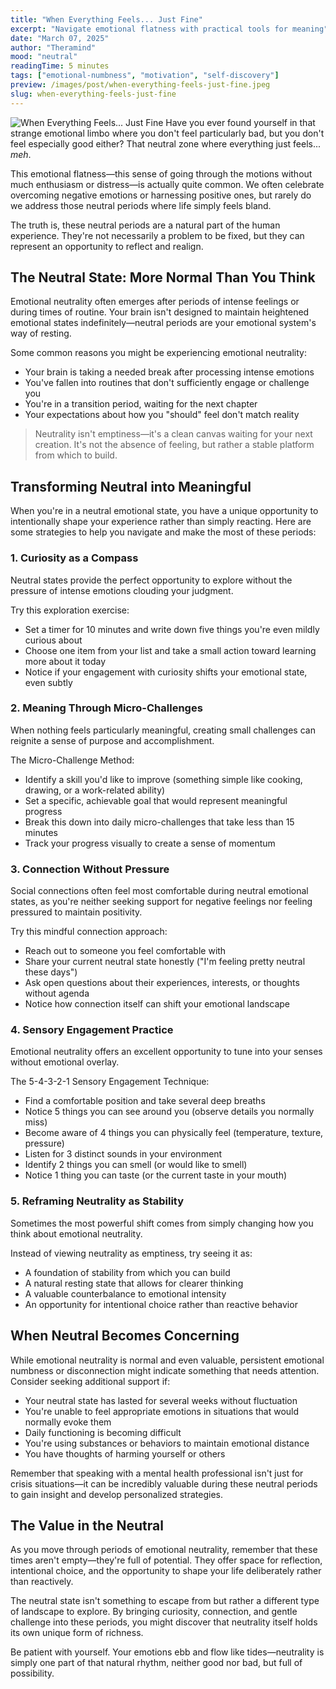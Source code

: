 ```yaml
---
title: "When Everything Feels... Just Fine"
excerpt: "Navigate emotional flatness with practical tools for meaning"
date: "March 07, 2025"
author: "Theramind"
mood: "neutral"
readingTime: 5 minutes
tags: ["emotional-numbness", "motivation", "self-discovery"]
preview: /images/post/when-everything-feels-just-fine.jpeg
slug: when-everything-feels-just-fine
---
```


![When Everything Feels... Just Fine](/images/post/when-everything-feels-just-fine.jpeg)
Have you ever found yourself in that strange emotional limbo where you don't feel particularly bad, but you don't feel especially good either? That neutral zone where everything just feels... _meh_.

This emotional flatness—this sense of going through the motions without much enthusiasm or distress—is actually quite common. We often celebrate overcoming negative emotions or harnessing positive ones, but rarely do we address those neutral periods where life simply feels bland.

The truth is, these neutral periods are a natural part of the human experience. They're not necessarily a problem to be fixed, but they can represent an opportunity to reflect and realign.

## The Neutral State: More Normal Than You Think

Emotional neutrality often emerges after periods of intense feelings or during times of routine. Your brain isn't designed to maintain heightened emotional states indefinitely—neutral periods are your emotional system's way of resting.

Some common reasons you might be experiencing emotional neutrality:

- Your brain is taking a needed break after processing intense emotions
- You've fallen into routines that don't sufficiently engage or challenge you
- You're in a transition period, waiting for the next chapter
- Your expectations about how you "should" feel don't match reality

> Neutrality isn't emptiness—it's a clean canvas waiting for your next creation. It's not the absence of feeling, but rather a stable platform from which to build.

## Transforming Neutral into Meaningful

When you're in a neutral emotional state, you have a unique opportunity to intentionally shape your experience rather than simply reacting. Here are some strategies to help you navigate and make the most of these periods:

### 1. Curiosity as a Compass

Neutral states provide the perfect opportunity to explore without the pressure of intense emotions clouding your judgment.

Try this exploration exercise:

- Set a timer for 10 minutes and write down five things you're even mildly curious about
- Choose one item from your list and take a small action toward learning more about it today
- Notice if your engagement with curiosity shifts your emotional state, even subtly

### 2. Meaning Through Micro-Challenges

When nothing feels particularly meaningful, creating small challenges can reignite a sense of purpose and accomplishment.

The Micro-Challenge Method:

- Identify a skill you'd like to improve (something simple like cooking, drawing, or a work-related ability)
- Set a specific, achievable goal that would represent meaningful progress
- Break this down into daily micro-challenges that take less than 15 minutes
- Track your progress visually to create a sense of momentum

### 3. Connection Without Pressure

Social connections often feel most comfortable during neutral emotional states, as you're neither seeking support for negative feelings nor feeling pressured to maintain positivity.

Try this mindful connection approach:

- Reach out to someone you feel comfortable with
- Share your current neutral state honestly ("I'm feeling pretty neutral these days")
- Ask open questions about their experiences, interests, or thoughts without agenda
- Notice how connection itself can shift your emotional landscape

### 4. Sensory Engagement Practice

Emotional neutrality offers an excellent opportunity to tune into your senses without emotional overlay.

The 5-4-3-2-1 Sensory Engagement Technique:

- Find a comfortable position and take several deep breaths
- Notice 5 things you can see around you (observe details you normally miss)
- Become aware of 4 things you can physically feel (temperature, texture, pressure)
- Listen for 3 distinct sounds in your environment
- Identify 2 things you can smell (or would like to smell)
- Notice 1 thing you can taste (or the current taste in your mouth)

### 5. Reframing Neutrality as Stability

Sometimes the most powerful shift comes from simply changing how you think about emotional neutrality.

Instead of viewing neutrality as emptiness, try seeing it as:

- A foundation of stability from which you can build
- A natural resting state that allows for clearer thinking
- A valuable counterbalance to emotional intensity
- An opportunity for intentional choice rather than reactive behavior

## When Neutral Becomes Concerning

While emotional neutrality is normal and even valuable, persistent emotional numbness or disconnection might indicate something that needs attention. Consider seeking additional support if:

- Your neutral state has lasted for several weeks without fluctuation
- You're unable to feel appropriate emotions in situations that would normally evoke them
- Daily functioning is becoming difficult
- You're using substances or behaviors to maintain emotional distance
- You have thoughts of harming yourself or others

Remember that speaking with a mental health professional isn't just for crisis situations—it can be incredibly valuable during these neutral periods to gain insight and develop personalized strategies.

## The Value in the Neutral

As you move through periods of emotional neutrality, remember that these times aren't empty—they're full of potential. They offer space for reflection, intentional choice, and the opportunity to shape your life deliberately rather than reactively.

The neutral state isn't something to escape from but rather a different type of landscape to explore. By bringing curiosity, connection, and gentle challenge into these periods, you might discover that neutrality itself holds its own unique form of richness.

Be patient with yourself. Your emotions ebb and flow like tides—neutrality is simply one part of that natural rhythm, neither good nor bad, but full of possibility.
